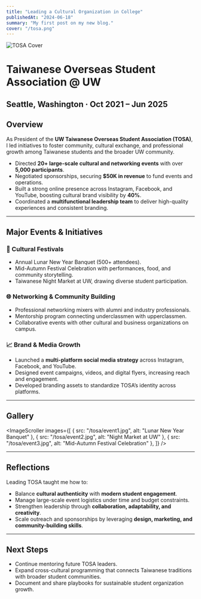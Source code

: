 ```yaml
---
title: "Leading a Cultural Organization in College"
publishedAt: "2024-06-18"
summary: "My first post on my new blog."
cover: "/tosa.png"
---
```




![TOSA Cover](/tosa/cover.png)

# Taiwanese Overseas Student Association @ UW
**Seattle, Washington · Oct 2021 – Jun 2025**
---
## Overview

As President of the **UW Taiwanese Overseas Student Association (TOSA)**, I led initiatives to foster community, cultural exchange, and professional growth among Taiwanese students and the broader UW community.

- Directed **20+ large-scale cultural and networking events** with over **5,000 participants**.
- Negotiated sponsorships, securing **$50K in revenue** to fund events and operations.
- Built a strong online presence across Instagram, Facebook, and YouTube, boosting cultural brand visibility by **40%**.
- Coordinated a **multifunctional leadership team** to deliver high-quality experiences and consistent branding.

---

## Major Events & Initiatives

### 🎉 Cultural Festivals

- Annual Lunar New Year Banquet (500+ attendees).
- Mid-Autumn Festival Celebration with performances, food, and community storytelling.
- Taiwanese Night Market at UW, drawing diverse student participation.

### 🌐 Networking & Community Building

- Professional networking mixers with alumni and industry professionals.
- Mentorship program connecting underclassmen with upperclassmen.
- Collaborative events with other cultural and business organizations on campus.

### 📈 Brand & Media Growth

- Launched a **multi-platform social media strategy** across Instagram, Facebook, and YouTube.
- Designed event campaigns, videos, and digital flyers, increasing reach and engagement.
- Developed branding assets to standardize TOSA’s identity across platforms.

---

## Gallery

<ImageScroller
  images={[
    { src: "/tosa/event1.jpg", alt: "Lunar New Year Banquet" },
    { src: "/tosa/event2.jpg", alt: "Night Market at UW" },
    { src: "/tosa/event3.jpg", alt: "Mid-Autumn Festival Celebration" },
  ]}
/>

---

## Reflections

Leading TOSA taught me how to:

- Balance **cultural authenticity** with **modern student engagement**.
- Manage large-scale event logistics under time and budget constraints.
- Strengthen leadership through **collaboration, adaptability, and creativity**.
- Scale outreach and sponsorships by leveraging **design, marketing, and community-building skills**.

---

## Next Steps

- Continue mentoring future TOSA leaders.
- Expand cross-cultural programming that connects Taiwanese traditions with broader student communities.
- Document and share playbooks for sustainable student organization growth.
